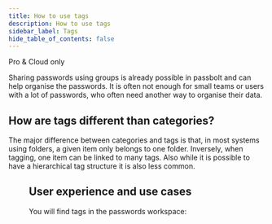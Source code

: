 ```yaml
---
title: How to use tags
description: How to use tags
sidebar_label: Tags
hide_table_of_contents: false
---
```


<Chips link="https://www.passbolt.com/pricing/pro" isUnderMainTitle={true}>Pro & Cloud only</Chips>

Sharing passwords using groups is already possible in passbolt and can help organise the passwords. It is often not enough for small teams or users with a lot of passwords, who often need another way to organise their data.

## How are tags different than categories?
The major difference between categories and tags is that, in most systems using folders, a given item only belongs to one folder. Inversely, when tagging, one item can be linked to many tags. Also while it is possible to have a hierarchical tag structure it is also less common.

<Figure src="img/help/2022/05/tags-mental-models.png" alt="Tags mental models"
        caption="fig. Tags mental models"/>

## User experience and use cases
You will find tags in the passwords workspace:

<Figure src="img/help/2022/05/tags-passwords-workspace.png"
        alt="Tags in passwords workspace" caption="fig. Tags in passwords workspace"/>

<Figure src="img/help/2022/05/tags-use-cases.png"
        alt="Tags use cases" caption="fig. Tags use cases"/>
